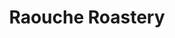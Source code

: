---
title: Raouche Roastery
image: ../images/raouche-roastery.jpg
featured: false
tags:
    - coffee
    - nuts
    - spices
    - candy
description: At Raouche Roastery, we strive to be more than just a place to enjoy exceptional coffee and treats. We aim to create a warm and inviting atmosphere where our customers feel like part of our extended family. Whether you're stopping by for your morning coffee, searching for the perfect gift, or simply looking to indulge in the flavors of Lebanon, we welcome you to join us on a journey of taste, tradition, and togetherness. 
link: https://raoucheroastery.com/
instagram: https://www.instagram.com/raoucheroastery/
facebook: https://www.facebook.com/raoucheroastery.mi/
phone: tel:866-336-6555
apple: https://maps.apple.com/place?place-id=I1A20F5E3360E1CA6&address=22821+Michigan+Ave%2C+Dearborn%2C+MI++48124%2C+United+States&coordinate=42.3029929%2C-83.2569365&name=Raouche+Roastery&_provider=9902
google: https://maps.app.goo.gl/RCS9SYPXprXxLM4a8
hours:
    sunday: 10am - 9pm
    monday: 10am - 9pm
    tuesday: 10am - 9pm
    wednesday: 10am - 9pm
    thursday: 10am - 9pm
    friday: 10am - 9pm
    saturday: 10am - 9pm
---
